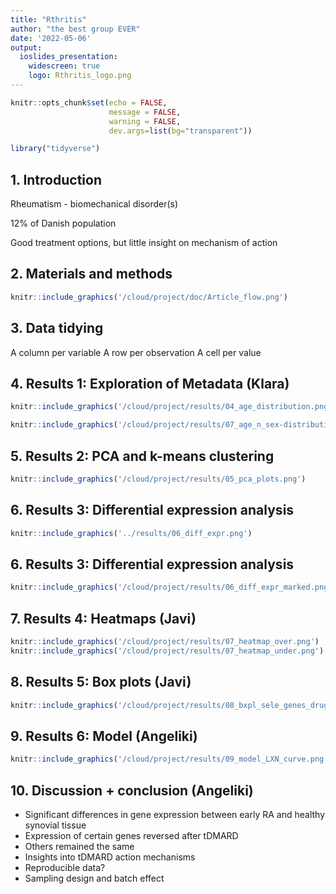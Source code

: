 ```yaml
---
title: "Rthritis"
author: "the best group EVER"
date: '2022-05-06'
output: 
  ioslides_presentation:
    widescreen: true
    logo: Rthritis_logo.png
---
```


<style type="text/css">
slides > slide:not(.nobackground):after {
  content: '';
}
</style>

<style>
    #log1 > p {
      margin-top: -50px;
    }
    #log2 > p {
      margin-top: -50px;
    }
</style>


```r
knitr::opts_chunk$set(echo = FALSE,
                      message = FALSE,
                      warning = FALSE,
                      dev.args=list(bg="transparent"))
```

```r
library("tidyverse")
```

## 1. Introduction

Rheumatism - biomechanical disorder(s)

12% of Danish population

Good treatment options, but little insight on mechanism of action

## 2. Materials and methods



```r
knitr::include_graphics('/cloud/project/doc/Article_flow.png')
```

## 3. Data tidying
A column per variable
A row per observation
A cell per value

## 4. Results 1: Exploration of Metadata (Klara)
```r
knitr::include_graphics('/cloud/project/results/04_age_distribution.png')
```
```r
knitr::include_graphics('/cloud/project/results/07_age_n_sex-distribution.png')
```


## 5. Results 2: PCA and k-means clustering

```r
knitr::include_graphics('/cloud/project/results/05_pca_plots.png')
```

## 6. Results 3: Differential expression analysis {#log1}


```r
knitr::include_graphics('../results/06_diff_expr.png')

```

## 6. Results 3: Differential expression analysis {#log2}

```r
knitr::include_graphics('/cloud/project/results/06_diff_expr_marked.png')
```

## 7. Results 4: Heatmaps (Javi)

```r
knitr::include_graphics('/cloud/project/results/07_heatmap_over.png')
knitr::include_graphics('/cloud/project/results/07_heatmap_under.png')
```

## 8. Results 5: Box plots (Javi)

```r
knitr::include_graphics('/cloud/project/results/08_bxpl_sele_genes_drug.png')
```

## 9. Results 6: Model (Angeliki)

```r
knitr::include_graphics('/cloud/project/results/09_model_LXN_curve.png')
```

## 10. Discussion + conclusion (Angeliki)

- Significant differences in gene expression between early RA and healthy synovial tissue
- Expression of certain genes reversed after tDMARD
- Others remained the same
- Insights into tDMARD action mechanisms
- Reproducible data?
- Sampling design and batch effect







